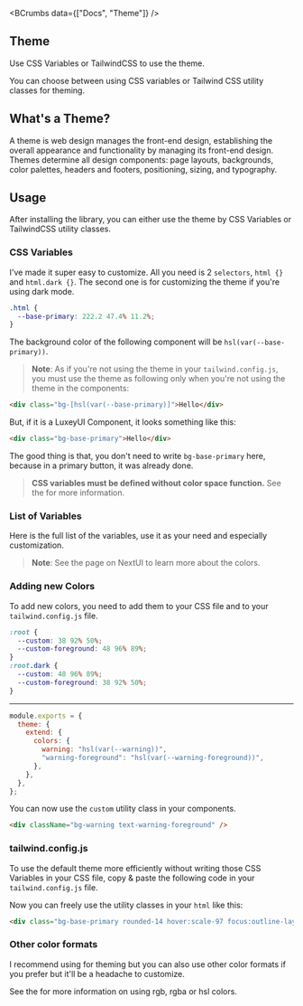 
<Helmet>
  <title>Theme | LuxeyUI - Elevate your design effortlessly and quickly</title> 
  <meta name="description" content="A theme is web design manages the front-end design, establishing the overall appearance and functionality by managing its front-end design. Themes determine all design components: page layouts, backgrounds, color palettes, headers and footers, positioning, sizing, and typography."/>
</Helmet>

<BCrumbs data={["Docs", "Theme"]} />

<Article>

# Theme

Use CSS Variables or TailwindCSS to use the theme.

<SM>
  You can choose between using CSS variables or Tailwind CSS utility classes for
  theming.
</SM>

## What's a Theme?

A theme is web design manages the front-end design, establishing the overall appearance and functionality by managing its front-end design. Themes determine all design components: page layouts, backgrounds, color palettes, headers and footers, positioning, sizing, and typography.

## Usage

After installing the library, you can either use the theme by CSS Variables or TailwindCSS utility classes.

### CSS Variables

I've made it super easy to customize. All you need is 2 `selectors`, `html {}` and `html.dark {}`. The second one is for customizing the theme if you're using dark mode.

```css
.html {
  --base-primary: 222.2 47.4% 11.2%;
}
```

The background color of the following component will be `hsl(var(--base-primary))`.

> **Note**: As if you're not using the theme in your `tailwind.config.js`, you must use the theme as following only when you're not using the theme in the components:

```html
<div class="bg-[hsl(var(--base-primary)]">Hello</div>
```

But, if it is a LuxeyUI Component, it looks something like this:

```html
<div class="bg-base-primary">Hello</div>
```

The good thing is that, you don't need to write `bg-base-primary` here, because in a primary button, it was already done.

> **CSS variables must be defined without color space function.** See the <ELink text="Tailwind CSS documentation" link="https://tailwindcss.com/docs/customizing-colors#using-css-variables"/> for more information.

### List of Variables

Here is the full list of the variables, use it as your need and especially customization.

<Highlight language="css" code={CSSVariables} />

> **Note**: See the <ELink link="https://nextui.org/docs/customization/colors" text="Colors"/> page on NextUI to learn more about the colors.

### Adding new Colors

To add new colors, you need to add them to your CSS file and to your `tailwind.config.js` file.

```css
:root {
  --custom: 38 92% 50%;
  --custom-foreground: 48 96% 89%;
}
:root.dark {
  --custom: 48 96% 89%;
  --custom-foreground: 38 92% 50%;
}
```

<hr className="border-0" />

```js
module.exports = {
  theme: {
    extend: {
      colors: {
        warning: "hsl(var(--warning))",
        "warning-foreground": "hsl(var(--warning-foreground))",
      },
    },
  },
};
```

You can now use the `custom` utility class in your components.

```html
<div className="bg-warning text-warning-foreground" />
```

### tailwind.config.js

To use the default theme more efficiently without writing those CSS Variables in your CSS file, copy & paste the following code in your `tailwind.config.js` file.

<Highlight language="js" code={tailwindConfiguration} />

Now you can freely use the utility classes in your `html` like this:

```html
<div class="bg-base-primary rounded-14 hover:scale-97 focus:outline-layout-focus">Hello</div>
```

### Other color formats

I recommend using <ELink text="HSL colors" link="https://www.smashingmagazine.com/2021/07/hsl-colors-css/"/> for theming but you can also use other color formats if you prefer but it'll be a headache to customize.

See the <ELink text="Tailwind CSS documentation" link="https://tailwindcss.com/docs/customizing-colors#using-css-variables"/> for more information on using rgb, rgba or hsl colors.

<wbr />

</Article>
